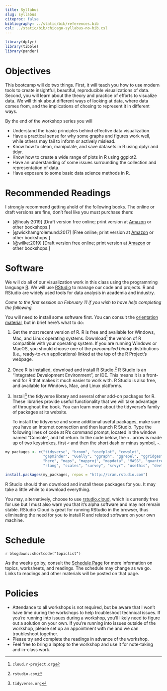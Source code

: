 ```yaml
---
title: Syllabus
slug: syllabus
citeproc: false
bibliography: ../static/bib/references.bib
csl: ../static/bib/chicago-syllabus-no-bib.csl
---
```


<!-- \bibliography{../static/bib/references.bib} So that RefTeX knows about the bibliography -->

```r
library(dplyr)
library(tibble)
library(pander)
```

[^courseinfo]: {-}
  `r blogdown::shortcode("courseinfo")`

# Objectives

This bootcamp will do two things. First, it will teach you how to use modern tools to create insightful, beautiful, reproducible visualizations of data. Second, you will learn about the theory and practice of efforts to visualize data. We will think about different ways of looking at data, where data comes from, and the implications of chosing to represent it in different ways.

By the end of the workshop series you will

- Understand the basic principles behind effective data visualization.
- Have a practical sense for why some graphs and figures work well,
  while others may fail to inform or actively mislead.
- Know how to clean, manipulate, and save datasets in R using dplyr and tidyr.
- Know how to create a wide range of plots in R using ggplot2.
- Have an understanding of some issues surrounding the collection and 
  representation of data.
- Have exposure to some basic data science methods in R.

# Recommended Readings

I strongly recommend getting ahold of the following books. The online or draft versions are fine, don't feel like you must purchase them:

- [@healy:2019] [Draft version free online; print version at [Amazon](https://amzn.to/2vfAixM) or other bookshops.]
- [@wickhamgrolemund:2017] [Free online; print version at [Amazon](https://www.amazon.com/R-Data-Science-Hadley-Wickham/dp/1491910399/) or other bookshops.]
- [@wilke:2019] [Draft version free online; print version at  [Amazon](https://www.amazon.com/Fundamentals-Data-Visualization-Informative-Compelling/dp/1492031089) or other bookshops.]

# Software

We will do all of our visualization work in this class using the programming language [R](https://cran.r-project.org/). We will use [RStudio](https://www.rstudio.com/) to manage our code and projects. R and RStudio are widely used tools for data analysis in academia and industry.

*Come to the first session on February 11 if you wish to have help completing the following.*

You will need to install some software first. You can consult the [orientation material](https://jasonheppler.org/courses/bootcampr.2020/reading/01-reading/), but in brief here's what to do: 

1. Get the most recent version of R. R is free and available for Windows, Mac, and Linux operating systems. Download^[`cloud.r-project.org`] the version of R compatible with your operating system. If you are running Windows or MacOS, you should choose one of the *precompiled binary* distributions (i.e., ready-to-run applications) linked at the top of the R Project's webpage. 
2. Once R is installed, download and install R Studio.^[`rstudio.com`] R Studio is an "Integrated Development Environment", or IDE. This means it is a front-end for R that makes it much easier to work with. R Studio is also free, and available for Windows, Mac, and Linux platforms.
3. Install^[`tidyverse.org`] the tidyverse library and several other add-on packages for R. These libraries provide useful functionality that we will take advantage of throughout the book. You can learn more about the tidyverse's family of packages at its website.

   To install the tidyverse and some additional useful packages, make sure you have an Internet connection and then launch R Studio. Type the following lines of code at R's command prompt, located in the window named "Console", and hit return. In the code below, the `<-` arrow is made up of two keystrokes, first `<` and then the short dash or minus symbol, `-`.

```r
my_packages <- c("tidyverse", "broom", "coefplot", "cowplot",
                 "gapminder", "GGally", "ggraph", "ggrepel", "ggridges", "gridExtra",
                 "here", "maps", "mapproj", "mapdata", "MASS", "quantreg",
                 "rlang", "scales", "survey", "srvyr", "usethis", "devtools")

install.packages(my_packages, repos = "http://cran.rstudio.com")
```

R Studio should then download and install these packages for you. It may take a little while to download everything.

You may, alternatively, choose to use [rstudio.cloud](https://rstudio.cloud), which is currently free for use but I must also warn you that it's alpha software and may not remain stable. RStudio Cloud is great for running RStudio in the browser, thus eliminating the need for you to install R and related software on your own machine. 

# Schedule

`r blogdown::shortcode("topiclist")`

As the weeks go by, consult the [Schedule Page](/schedule/) for more information on topics, worksheets, and readings. The schedule may change as we go. Links to readings and other materials will be posted on that page. 

# Policies

- Attendance to all workshops is not required, but be aware that I won't have time during the workshops to help troubleshoot technical issues. If you're running into issues during a workshop, you'll likely need to figure out a solution on your own. If you're running into issues outside of the workshop, please set up an appointment with me and we can troubleshoot together.
- Please try and complete the readings in advance of the workshop. 
- Feel free to bring a laptop to the workshop and use it for note-taking and in-class work. 
